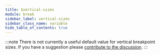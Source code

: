```yaml
---
title: $vertical-sizes
module: break
sidebar_label: vertical-sizes
sidebar_class_name: variable
hide_table_of_contents: true
---
```


<FieldDetails />

:::note
There is not currently a useful default value for vertical breakpoint sizes. If you have a suggestion please [contribute to the discussion](https://github.com/roydukkey/sass-fairy/issues/1).
:::
